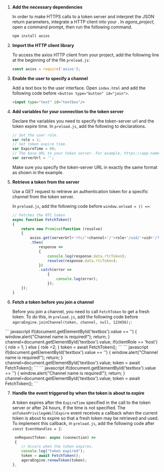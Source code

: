 <PlatformWrapper platform="electron">
    
1.  **Add the necessary dependencies**

    In order to make HTTPS calls to a token server and interpret the JSON return parameters, integrate a HTTP client into your <Vpl k="CLIENT" />. In *agora\_project*, open a command prompt, then run the following command.

    ``` bash
    npm install axios
    ```

2.  **Import the HTTP client library**

    To access the axios HTTP client from your project, add the following line at the beginning of the file `preload.js`:

    ``` javascript
    const axios = require('axios');
    ```

3.  **Enable the user to specify a channel**

    Add a text box to the user interface. Open `index.html` and add the following code before `<button type="button" id="join">`.

    ``` html
    <input type="text" id="textbox"/>
    ```

4.  **Add variables for your connection to the token server**

    Declare the variables you need to specify the token-server url and the token expire time. In `preload.js`, add the following to declarations.
    ``` javascript
    // Set the user role.
    var role = 1;
    // Set token expire time.
    var ExpireTime = 60;
    // The base URL to your token server. For example, https://app-name.herokuapp.com/".
    var serverUrl = '';
    ```
    Make sure you specify the token-server URL in exactly the same format as shown in the example.

5.  **Retrieve a token from the server**

    Use a GET request to retrieve an authentication token for a specific channel from the token server.

    In `preload.js`, add the following code before `window.onload = () =>`:

    ```javascript
    // Fetches the RTC token
    async function FetchToken()
    {
        return new Promise(function (resolve)
        {
            axios.get(serverUrl+'rtc/'+channel+'/'+role+'/uid/'+uid+'/?expiry='+ExpireTime)
            .then(
                response =>
                {
                    console.log(response.data.rtcToken);
                    resolve(response.data.rtcToken);
                })
                .catch(error =>
                    {
                        console.log(error);
                    });
        });
    }
    ```

6.  **Fetch a token before you join a channel**

    Before you join a channel, you need to call `FetchToken` to get a fresh token. To do this, in `preload.js`, add the following code before `agoraEngine.joinChannel(token, channel, null, 123456);`:
<ProductWrapper product="interactive-live-streaming">
    ``` javascript
    if(document.getElementById('textbox').value == '')
    {
        window.alert("Channel name is required!");
        return;
    }
    channel=document.getElementById('textbox').value;
     if(clientRole == 'host')
    {
        role = 1;
    }
    else 
    {
        role =2;
    }
    token = await FetchToken();
    ```
</ProductWrapper>
<ProductWrapper product="video-calling">
    ``` javascript
    if(document.getElementById('textbox').value == '')
    {
        window.alert("Channel name is required!");
        return;
    }
    channel=document.getElementById('textbox').value;
    token = await FetchToken();
    ```
</ProductWrapper>
<ProductWrapper product="voice-calling">
    ``` javascript
    if(document.getElementById('textbox').value == '')
    {
        window.alert("Channel name is required!");
        return;
    }
    channel=document.getElementById('textbox').value;
    token = await FetchToken();
    ```
</ProductWrapper>

7.  **Handle the event triggered by <Vg k="AGORA_BACKEND" /> when the token is about to expire**

    A token expires after the `ExpireTime` specified in the call to the token server or after 24 hours, if the time is not specified. The `onTokenPrivilegeWillExpire` event receives a callback when the current token is about to expire so that a fresh token may be retrieved and used. To implement this callback, in `preload.js`, add the following code after `const EventHandles = {`:

    ``` javascript
     onRequestToken: async (connection) =>
     {
        // Occurs when the token expires.
        console.log("token expired");
        token = await FetchToken();
        agoraEngine.renewToken(token);
    },
    ```
</PlatformWrapper>
